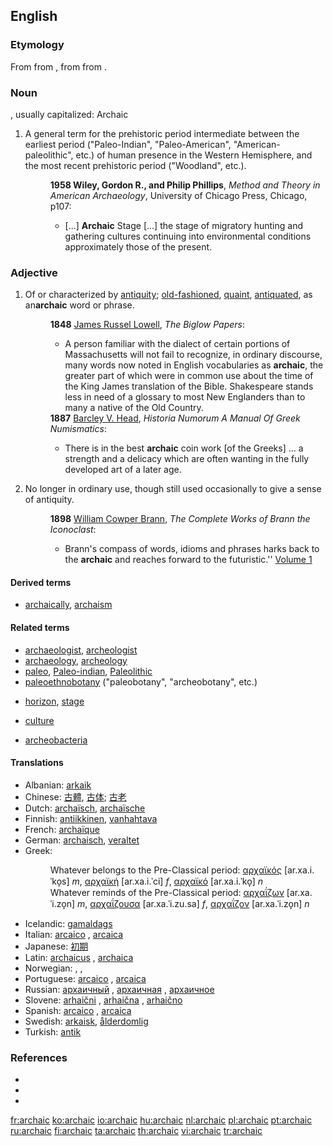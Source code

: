 ==English==

===Etymology===
From {{etyl|grc|en}} {{term|ἀρχαικός||old-fashioned|tr=arkhaikos|lang=grc|sc=polytonic}} from {{term|ἀρχαῖος||from the beginning, antiquated, ancient, old|tr=arkhaios|lang=grc|sc=polytonic}}, from {{term|ἀρχή||beginning, origin|tr=arkhē|lang=grc|sc=polytonic}} from {{term|ἄρχω||I am first|tr=arkhō|lang=grc|sc=polytonic}}.

===Noun===
{{en-noun}}, usually capitalized: Archaic
# {{archeology|US}} A general term for the prehistoric period intermediate between the earliest period ("Paleo-Indian", "Paleo-American", "American-paleolithic", etc.) of human presence in the Western Hemisphere, and the most recent prehistoric period ("Woodland", etc.).<!-- needs links to Wikipedia entries -->
#:'''1958 Wiley, Gordon R., and Philip Phillips''', ''Method and Theory in American Archaeology'', University of Chicago Press, Chicago, p107:
#:*[...] '''Archaic''' Stage [...] the stage of migratory hunting and gathering cultures continuing into environmental conditions approximately those of the present.

===Adjective===
{{en-adj}}

# Of or characterized by [[antiquity]]; [[old-fashioned]], [[quaint]], [[antiquated]], as an''' archaic''' word or phrase.
#:'''1848''' [[w:James Russel Lowell|James Russel Lowell]], ''The Biglow Papers'':
#:*A person familiar with the dialect of certain portions of Massachusetts will not fail to recognize, in ordinary discourse, many words now noted in English vocabularies as '''archaic''', the greater part of which were in common use about the time of the King James translation of the Bible.  Shakespeare stands less in need of a glossary to most New Englanders than to many a native of the Old Country.
#:'''1887''' [[w:Barcley V. Head|Barcley V. Head]], ''Historia Numorum A Manual Of Greek Numismatics'':
#:*There is in the best '''archaic''' coin work [of the Greeks] ... a strength and a delicacy which are often wanting in the fully developed art of a later age.
# {{context|of words}} No longer in ordinary use, though still used occasionally to give a sense of antiquity.
#: '''1898''' [[William Cowper Brann]], ''The Complete Works of Brann the Iconoclast'':
#:*Brann's compass of words, idioms and phrases harks back to the '''archaic''' and reaches forward to the futuristic.'' [http://etext.virginia.edu/etcbin/ot2www-pubeng?specfile=/texts/english/modeng/publicsearch/modengpub.o2w&act=surround&offset=106379045&tag=Brann,+William+Cowper:+The+Complete+Works+of+Brann+the+Iconoclast,+Volume+1,+1898&query=archaic&id=Bra1Ico Volume 1]

====Derived terms====
* [[archaically]], [[archaism]]

====Related terms====
* [[archaeologist]], [[archeologist]]
* [[archaeology]], [[archeology]]
* [[paleo]], [[Paleo-indian]], [[Paleolithic]]
* [[paleoethnobotany]] ("paleobotany", "archeobotany", etc.)
* {{archeology}} [[horizon]], [[stage]]
* {{anthropology}} [[culture]]
* [[archeobacteria]]

====Translations====
{{trans-top|old-fashioned or antiquated}}
* Albanian: [[arkaik]]
* Chinese: [[古體]], [[古体]]; [[古老]]
* Dutch: [[archaïsch]], [[archaïsche]]
* Finnish: [[antiikkinen]], [[vanhahtava]]
* French: [[archaïque]] {{m|f}}
* German: [[archaisch]], [[veraltet]]
* Greek:
*: Whatever belongs to the Pre-Classical period: [[αρχαϊκός]] [ar.xa.i.ˈko̞s] ''m'', [[αρχαϊκή]] [ar.xa.i.ˈci] ''f'', [[αρχαϊκό]] [ar.xa.i.ˈko̞] ''n''
*: Whatever reminds of the Pre-Classical period: [[αρχαΐζων]] [ar.xa.ˈi.zo̞n] ''m'', [[αρχαΐζουσα]] [ar.xa.ˈi.zu.sa] ''f'', [[αρχαΐζον]] [ar.xa.ˈi.zo̞n] ''n''
{{trans-mid}}
* Icelandic: [[gamaldags]]
* Italian: [[arcaico]] {{m}}, [[arcaica]] {{f}}
* Japanese: [[初期]]
* Latin: [[archaicus]] {{m}}, [[archaica]] {{f}}
* Norwegian: {{t|no|arkaisk}},  {{t|no|gammeldags}},  {{t|no|foreldet}}
* Portuguese: [[arcaico]] {{m}}, [[arcaica]] {{f}}
* Russian: [[архаичный]] {{m}}, [[архаичная]] {{f}}, [[архаичное]] {{n}}
* Slovene: [[arhaični]] {{m}}, [[arhaična]] {{f}}, [[arhaično]] {{n}}
* Spanish: [[arcaico]] {{m}}, [[arcaica]] {{f}}
* Swedish: [[arkaisk]], [[ålderdomlig]]
* Turkish: [[antik]]
{{trans-bottom}}

===References===
* {{R:Webster 1913}}
* {{R:Century 1914}}
* {{R:Oxford 1998}}

[[fr:archaic]]
[[ko:archaic]]
[[io:archaic]]
[[hu:archaic]]
[[nl:archaic]]
[[pl:archaic]]
[[pt:archaic]]
[[ru:archaic]]
[[fi:archaic]]
[[ta:archaic]]
[[th:archaic]]
[[vi:archaic]]
[[tr:archaic]]